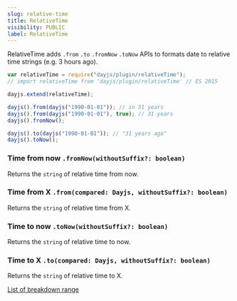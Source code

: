 ```yaml
---
slug: relative-time
title: RelativeTime
visibility: PUBLIC
label: RelativeTime
---
```


RelativeTime adds `.from` `.to` `.fromNow` `.toNow` APIs to formats date to relative time strings (e.g. 3 hours ago).

```javascript
var relativeTime = require("dayjs/plugin/relativeTime");
// import relativeTime from 'dayjs/plugin/relativeTime' // ES 2015

dayjs.extend(relativeTime);

dayjs().from(dayjs("1990-01-01")); // in 31 years
dayjs().from(dayjs("1990-01-01"), true); // 31 years
dayjs().fromNow();

dayjs().to(dayjs("1990-01-01")); // "31 years ago"
dayjs().toNow();
```

### Time from now `.fromNow(withoutSuffix?: boolean)`

Returns the `string` of relative time from now.

### Time from X `.from(compared: Dayjs, withoutSuffix?: boolean)`

Returns the `string` of relative time from X.

### Time to now `.toNow(withoutSuffix?: boolean)`

Returns the `string` of relative time to now.

### Time to X `.to(compared: Dayjs, withoutSuffix?: boolean)`

Returns the `string` of relative time to X.

[List of breakdown range](../display/from-now#list-of-breakdown-range)